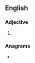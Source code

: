 ==English==

===Adjective===
{{head|en|comparative adjective}}

# {{en-comparative of|cushy}}

===Anagrams===
* {{anagrams|en|a=cehirsu|Uriches}}